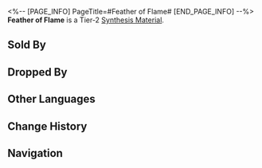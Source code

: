 <%-- [PAGE_INFO]
PageTitle=#Feather of Flame#
[END_PAGE_INFO] --%>
{{Item Infobox
|title       = Feather of Flame
|id          = 181004
|image       = Item Feather of Flame.png
|type        = 
|invCategory = Other Materials
|rarity      = 2
|effect      = Tier 2 Synthesis Material
|description = Sparks trail the feather as it's waved around.
|source1     = Cloudford: Mara-Struck Soldiers or other enemies
|source2     = Found in destructible objects in Jarilo-VI
|source3     = Administrative District Shop
}}
{{Description|1=''"The legend of the Phoenix spreads far throughout the entire universe..."''}}
'''Feather of Flame''' is a Tier-2 [[Synthesis Material]].

==Sold By==
{{Shop Availability}}

==Dropped By==
{{Dropped By}}

==Other Languages==
{{Other Languages
|en   = Feather of Flame
|zhs  = 火之翎
|zht  = 火之翎
|ja   = 火の羽根
|ko   = 화염 깃털
|es   = Pluma del fuego
|fr   = Plume de flamme
|ru   = Перо пламени
|th   = Feather of Flame
|vi   = Lông Vũ Lửa
|de   = Feder der Flamme
|id   = Feather of Flame
|pt   = Pena de Chama
}}

==Change History==
{{Change History|2.0}}

==Navigation==
{{Synthesis Material Navbox}}